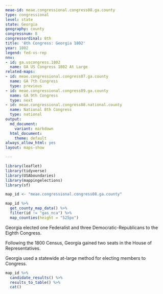 ```yaml
---
meae-id: meae.congressional.congress08.ga.county
type: congressional
level: state
state: Georgia
geography: county
congressnum: 8
congressordinal: 8th
title: '8th Congress: Georgia 1802'
year: 1802
legend: fed-vs-rep
nnv:
- id: ga.uscongress.1802
  name: GA US Congress 1802 At Large
related-maps:
- id: meae.congressional.congress07.ga.county
  name: GA 7th Congress
  type: previous
- id: meae.congressional.congress09.ga.county
  name: GA 9th Congress
  type: next
- id: meae.congressional.congress08.national.county
  name: National 8th Congress
  type: national
output:
  md_document:
    variant: markdown
  html_document:
    theme: default
always_allow_html: yes
layout: maps-show

---
```


```r
library(leaflet)
library(tidyverse)
library(USAboundaries)
library(mappingelections)
library(sf)

map_id <- "meae.congressional.congress08.ga.county"
```

<div class="map">

```r
map_id %>%
  get_county_map_data() %>%
  filter(id != "gas_nca") %>% 
  map_counties(height = "525px")
```

</div>

Georgia elected one Federalist and three Democratic-Republicans to the Eighth Congress.

Following the 1800 Census, Georgia gained two seats in the House of Representatives.

Georgia used a statewide at-large method for electing members to Congress.

<div class="results-table">

```r
map_id %>%
  candidate_results() %>%
  results_to_table() %>%
  cat()
```

</div>
